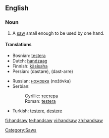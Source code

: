 ==English==

===Noun===
{{en-noun}}

# A [[saw]] small enough to be used by one hand.

====Translations====
{{top}}
* Bosnian: [[testera]] {{f}}
* Dutch: [[handzaag]]
* Finnish: [[käsisaha]]
* Persian: {{fa-Arab|[[دستره]]}} (dastare), {{fa-Arab|[[دست اره]]}} (dast-arre)
{{mid}}
* Russian: [[ножовка]] (nožóvka) {{f}}
* Serbian:
*: Cyrillic: [[тестера]] {{f}}
*: Roman: [[testera]] {{f}}
* Turkish: [[testere]], [[destere]]
{{bottom}}

[[Category:Saws]]

[[fi:handsaw]]
[[te:handsaw]]
[[vi:handsaw]]
[[zh:handsaw]]